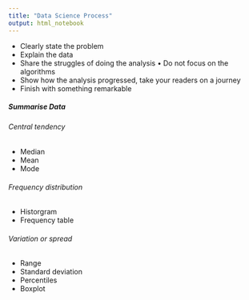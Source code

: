 ```yaml
---
title: "Data Science Process"
output: html_notebook
---
```


- Clearly state the problem  
- Explain the data  
- Share the struggles of doing the analysis • Do not focus on the algorithms  
- Show how the analysis progressed, take your readers on a journey  
- Finish with something remarkable  

##### Summarise Data

###### Central tendency
- Median  
- Mean  
- Mode  

###### Frequency distribution
- Historgram  
- Frequency table  

###### Variation or spread
- Range  
- Standard deviation  
- Percentiles
- Boxplot

